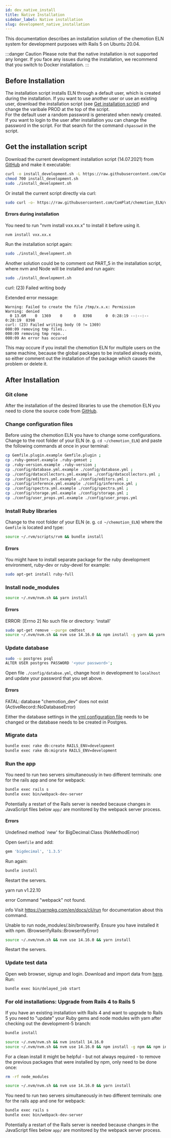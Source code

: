 ```yaml
---
id: dev_native_install
title: Native Installation
sidebar_label: Native installation
slug: development_native_installation
---
```


This documentation describes an installation solution of the chemotion ELN system for development purposes with Rails 5 on Ubuntu 20.04.

:::danger Caution
Please note that the native installation is not supported any longer. If you face any issues during the installation, we recommend that you switch to Docker installation.
:::

## Before Installation
The installation script installs ELN through a default user, which is created during the installation. If you want to use another user or use an existing user, download the installation script (see [Get installation script](#get-installation-script)) and change the varibale PROD at the top of the script.  
For the default user a random password is generated when newly created. If you want to login to the user after installation you can change the password in the script. For that search for the command `chpasswd` in the script.

## Get the installation script
Download the current development installation script (14.07.2021) from [GitHub](https://github.com/ComPlat/chemotion_ELN/tree/development-5/scripts) and make it executable:
```sh
curl -o install_development.sh -L https://raw.githubusercontent.com/ComPlat/chemotion_ELN/development-5/scripts/install_development.sh
chmod 700 install_development.sh
sudo ./install_development.sh
```
Or install the current script directly via curl:
```sh
sudo curl -o- https://raw.githubusercontent.com/ComPlat/chemotion_ELN/development-5/scripts/install_development.sh | bash
```

#### Errors during installation

<div class="boxBorder">
You need to run "nvm install vxx.xx.x" to install it before using it.
</div>

```sh
nvm install vxx.xx.x
```
Run the installation script again:
```sh
sudo ./install_development.sh
```
Another solution could be to comment out PART_5 in the installation script, where nvm and Node will be installed and run again:
```sh
sudo ./install_development.sh
```

<div class="boxBorder">
curl: (23) Failed writing body
</div>


Extended error message:
```
Warning: Failed to create the file /tmp/x.x.x: Permission 
Warning: denied
  0 13.6M    0  1369    0     0   8398      0  0:28:19 --:--:--  0:28:19  8398
curl: (23) Failed writing body (0 != 1369)
000:09 removing tmp files..
000:09 removing tmp repo..
000:09 An error has occured
```
This may occure if you install the chemotion ELN for multiple users on the same machine, because the global packages to be installed already exists, so either comment out the installation of the package which causes the problem or delete it.

## After Installation
### Git clone
After the installation of the desired libraries to use the chemotion ELN you need to clone the source code from [GitHub](https://github.com/ComPlat/chemotion_ELN).
### Change configuration files
Before using the chemotion ELN you have to change some configurations. Change to the root folder of your ELN (e. g. `cd ~/chemotion_ELN`) and paste the following commands at once in your terminal:
```sh
cp Gemfile.plugin.example Gemfile.plugin ;
cp .ruby-gemset.example .ruby-gemset ;
cp .ruby-version.example .ruby-version ;
cp ./config/database.yml.example ./config/database.yml ;
cp ./config/datacollectors.yml.example ./config/datacollectors.yml ;
cp ./config/editors.yml.example ./config/editors.yml ;
cp ./config/inference.yml.example ./config/inference.yml ;
cp ./config/spectra.yml.example ./config/spectra.yml ;
cp ./config/storage.yml.example ./config/storage.yml ;
cp ./config/user_props.yml.example ./config/user_props.yml
```
### Install Ruby libraries
Change to the root folder of your ELN (e. g. `cd ~/chemotion_ELN`) where the `Gemfile` is located and type:
```sh
source ~/.rvm/scripts/rvm && bundle install
```
#### Errors
<div class="boxBorder">
You might have to install separate package for the ruby development environment, ruby-dev or ruby-devel for example:
</div>

```sh
sudo apt-get install ruby-full
```

### Install node_modules
```sh
source ~/.nvm/nvm.sh && yarn install
```
#### Errors
<div class="boxBorder">
ERROR: [Errno 2] No such file or directory: 'install'
</div>


```sh
sudo apt-get remove --purge cmdtest
source ~/.nvm/nvm.sh && nvm use 14.16.0 && npm install -g yarn && yarn install
```

### Update database
```sh
sudo -u postgres psql
ALTER USER postgres PASSWORD '<your password>';
```
Open file `./config/databse.yml`, change host in development to `localhost` and update your password that you set above.

#### Errors
<div class="boxBorder">
FATAL:  database "chemotion_dev" does not exist (ActiveRecord::NoDatabaseError)
</div>

Either the database settings in the [yml configuration file](https://github.com/ComPlat/chemotion_ELN/blob/development-5/config/database.yml.example) needs to be changed or the database needs to be created in Postgres.

### Migrate data
```sh
bundle exec rake db:create RAILS_ENV=development
bundle exec rake db:migrate RAILS_ENV=development
```
### Run the app
You need to run two servers simultaneously in two different terminals: one for the rails app and one for webpack:
```sh
bundle exec rails s
bundle exec bin/webpack-dev-server
```
Potentially a restart of the Rails server is needed because changes in JavaScript files below `app/` are monitored by the webpack server process.

#### Errors
<div class="boxBorder">
Undefined method `new' for BigDecimal:Class (NoMethodError)
</div>    


Open `Gemfile` and add:
```sh
gem 'bigdecimal', '1.3.5'
```
Run again:
```sh
bundle install
```
Restart the servers. 

<div class="boxBorder">
yarn run v1.22.10

error Command "webpack" not found.

info Visit https://yarnpkg.com/en/docs/cli/run for documentation about this command.
</div>
<div class="boxBorder">
Unable to run node_modules/.bin/browserify. Ensure you have installed it with npm. (BrowserifyRails::BrowserifyError)
</div>

```sh
source ~/.nvm/nvm.sh && nvm use 14.16.0 && yarn install
```
Restart the servers. 
### Update test data
Open web browser, signup and login. Download and import data from [here](https://bwsyncandshare.kit.edu/s/kzpd8B5XdjMQ8gw).  
Run:  
```sh
bundle exec bin/delayed_job start
```  
### For old installations: Upgrade from Rails 4 to Rails 5
If you have an existing installation with Rails 4 and want to upgrade to Rails 5 you need to "update" your Ruby gems and node modules with yarn after checking out the development-5 branch:
```sh
bundle install
```
```sh
source ~/.nvm/nvm.sh && nvm install 14.16.0
source ~/.nvm/nvm.sh && nvm use 14.16.0 && npm install -g npm && npm install -g yarn && yarn install
```
For a clean install it might be helpful - but not always required - to remove the previous packages that were installed by npm, only need to be done once:
```sh
rm -rf node_modules
```
```sh
source ~/.nvm/nvm.sh && nvm use 14.16.0 && yarn install
```
You need to run two servers simultaneously in two different terminals: one for the rails app and one for webpack:
```sh
bundle exec rails s
bundle exec bin/webpack-dev-server
```
Potentially a restart of the Rails server is needed because changes in the JavaScript files below `app/` are monitored by the webpack server process.
